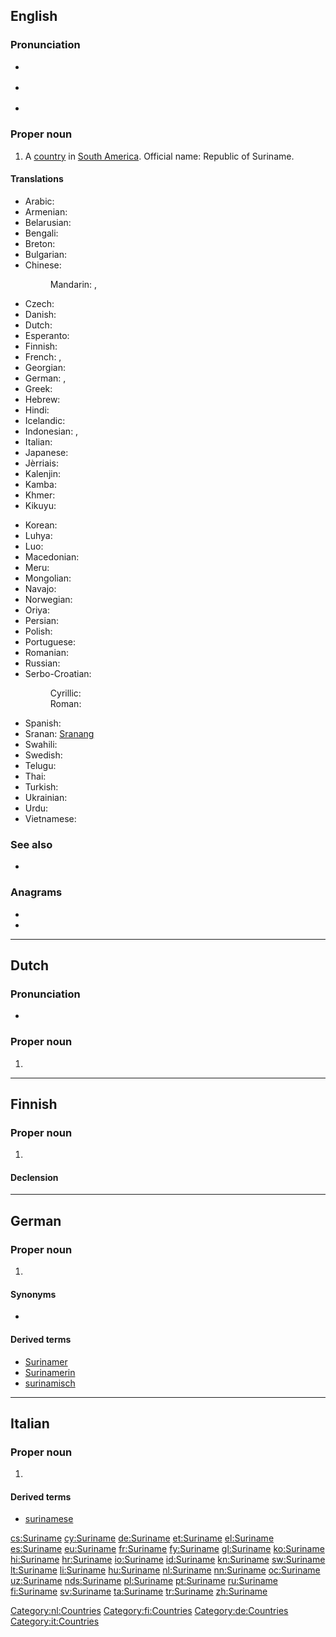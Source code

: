 ==English==
{{wikipedia}}

===Pronunciation===
* {{a|UK}} {{IPA|/ˌsʊə.ɹɪˈnæm/|/ˌsjʊə.ɹɪˈnæm/|/ˈsʊə.ɹɪ.næm/}}
* {{a|US}} {{IPA|/ˌsʊɹ.ɪˈnɑm/|/ˈsʊɹ.ɪ.nɑm/|/ˈsʊɹ.ɪ.næm/}}
* {{audio|en-us-Suriname.ogg|Audio (US)}}

===Proper noun===
{{en-proper noun}}

# A [[country]] in [[South America]]. Official name: Republic of Suriname.

====Translations====
{{trans-top|country}}
* Arabic: {{t-|ar|سورينام|m|tr=Surīnām|sc=Arab}}
* Armenian: {{t-|hy|Սուրինամ|tr=Surinam|sc=Armn}}
* Belarusian: {{t-|be|Сурынам|m|tr=Surynám|sc=Cyrl}}
* Bengali: {{t-|bn|সুরিনাম|sc=Beng}}
* Breton: {{t-|br|Surinam}}
* Bulgarian: {{t-|bg|Суринам|m|tr=Surinám|sc=Cyrl}}
* Chinese:
*: Mandarin: {{t-|cmn|蘇里南|sc=Hani}}, {{t-|cmn|苏里南|tr=Sūlǐnán|sc=Hani}}
* Czech: {{t+|cs|Surinam|m}}
* Danish: {{t-|da|Surinam}}
* Dutch: {{t+|nl|Suriname}}
* Esperanto: {{t-|eo|Surinamo}}
* Finnish: {{t+|fi|Suriname}}
* French: {{t+|fr|Surinam|m}}, {{t+|fr|Suriname|m}}
* Georgian: {{t-|ka|სურინამი|tr=surinami|sc=Geor}}
* German: {{t+|de|Surinam}}, {{t+|de|Suriname}}
* Greek: {{t+|el|Σουρινάμ|n|tr=Sourinám|sc=Grek}}
* Hebrew: {{t-|he|סורינאם|sc=Hebr}}
* Hindi: {{t+|hi|सूरीनाम|tr=sūrīnām|sc=Deva}}
* Icelandic: {{t+|is|Súrínam|n}}
* Indonesian: {{t+|id|Suriname}}, {{t-|id|Surinam}}
* Italian: {{t-|it|Suriname}}
* Japanese: {{t+|ja|スリナム|tr=Surinamu}}
* Jèrriais: {{tø|roa-jer|Suriname|m}}
* Kalenjin: {{tø|kln|Surinam}}
* Kamba: {{tø|kam|Surinamu}}
* Khmer: {{t-|km|សូរីណាម|tr=sooriinaam|sc=Khmr}}
* Kikuyu: {{tø|ki|Surinamu}}
{{trans-mid}}
* Korean: {{t+|ko|수리남|tr=Surinam|sc=Hang}}
* Luhya: {{tø|luy|Surinamu}}
* Luo: {{tø|luo|Surinam}}
* Macedonian: {{t-|mk|Суринам|m|tr=Súrinam|sc=Cyrl}}
* Meru: {{tø|mer|Surinamu}}
* Mongolian: {{t-|mn|Суринам|tr=Surinám|sc=Cyrl}}
* Navajo: {{tø|nv|Sówinam}}
* Norwegian: {{t-|no|Surinam}}
* Oriya: {{t-|or|ସୁରିନାମ|sc=Orya}}
* Persian: {{t-|fa|سورینام|tr=surinâm|sc=fa-Arab}}
* Polish: {{t+|pl|Surinam}}
* Portuguese: {{t+|pt|Suriname}}
* Romanian: {{t-|ro|Surinam|n}}
* Russian: {{t+|ru|Суринам|m|tr=Surinám|sc=Cyrl}}
* Serbo-Croatian:
*: Cyrillic: {{t-|sh|Суринам|m|sc=Cyrl}}
*: Roman: {{t-|sh|Surinam|m}}
* Spanish: {{t+|es|Surinam}}
* Sranan: [[Sranang]]
* Swahili: {{t+|sw|Surinamu}}
* Swedish: {{t+|sv|Surinam}}
* Telugu: {{t+|te|సురినామ్|tr=Surinām|sc=Telu}}
* Thai: {{t+|th|ซูรินาเม|tr=sūrināme|sc=Thai}}
* Turkish: {{t+|tr|Surinam}}
* Ukrainian: {{t+|uk|Суринам|m|tr=Surynám|sc=Cyrl}}
* Urdu: {{t-|ur|سرینام|sc=ur-Arab}}
* Vietnamese: {{t-|vi|Suriname}}
{{trans-bottom}}

===See also===
* {{list:countries of South America/en}}

===Anagrams===
* {{l/en|aneurism}}
* {{l/en|Sumerian}}

----

==Dutch==
{{wikipedia|lang=nl}}

===Pronunciation===
* {{IPA|/ˌsyriˈnaːmə/|lang=nl}}

===Proper noun===
{{nl-proper noun|n}}

# {{l|en|Suriname}}

[[Category:nl:Countries]]

----

==Finnish==
{{wikipedia|lang=fi}}

===Proper noun===
{{fi-proper noun}}

# {{l|en|Suriname}}

====Declension====
{{fi-decl-nalle|Surinam|nopl=1}}

[[Category:fi:Countries]]

----

==German==
{{wikipedia|lang=de}}

===Proper noun===
{{de-proper noun|n}}

# {{l|en|Suriname}}

====Synonyms====
* {{l|de|Surinam}}

====Derived terms====
* [[Surinamer]]
* [[Surinamerin]]
* [[surinamisch]]

[[Category:de:Countries]]

----

==Italian==
{{wikipedia|lang=it}}

===Proper noun===
{{it-proper noun|g=m}}

# {{l|en|Suriname}}

====Derived terms====
* [[surinamese]]

[[Category:it:Countries]]

[[cs:Suriname]]
[[cy:Suriname]]
[[de:Suriname]]
[[et:Suriname]]
[[el:Suriname]]
[[es:Suriname]]
[[eu:Suriname]]
[[fr:Suriname]]
[[fy:Suriname]]
[[gl:Suriname]]
[[ko:Suriname]]
[[hi:Suriname]]
[[hr:Suriname]]
[[io:Suriname]]
[[id:Suriname]]
[[kn:Suriname]]
[[sw:Suriname]]
[[lt:Suriname]]
[[li:Suriname]]
[[hu:Suriname]]
[[nl:Suriname]]
[[nn:Suriname]]
[[oc:Suriname]]
[[uz:Suriname]]
[[nds:Suriname]]
[[pl:Suriname]]
[[pt:Suriname]]
[[ru:Suriname]]
[[fi:Suriname]]
[[sv:Suriname]]
[[ta:Suriname]]
[[tr:Suriname]]
[[zh:Suriname]]
